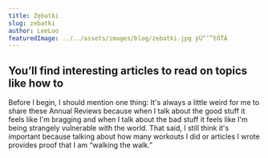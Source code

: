 ```yaml
---
title: Zębatki
slug: zebatki
author: LeeLoo
featuredImage: ../../assets/images/blog/zebatki.jpg ýÚ”’”łÓŤÁ
---
```

## You’ll find interesting articles to read on topics like how to 
Before I begin, I should mention one thing: It's always a little
weird for me to share these Annual Reviews because when I talk 
about the good stuff it feels like I'm bragging and when I talk
about the bad stuff it feels like I'm being strangely vulnerable
with the world. That said, I still think it's important because
talking about how many workouts I did or articles I wrote provides 
proof that I am “walking the walk.”